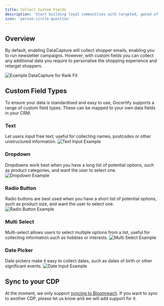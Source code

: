 ```yaml
---
title: Collect Custom Fields
description: 'Start building loyal communities with targeted, gated offers.'
icon: 'person-circle-question'
---
```


## Overview

By default, enabling DataCapture will collect shopper emails, enabling you to run newsletter campaigns. However, with custom fields you can collect
any additional data you require to personalise the shopping experience and retarget shoppers.

<Frame caption = "Kwik Fit use DataCapture to personalise the shopping experience and direct shoppers to their local branch">
  <img className="block" src="/images/kwikFit.png" alt="Example DataCapture for Kwik Fit" />
</Frame>


## Custom Field Types

To ensure your data is standardised and easy to use, Gocertify supports a range of custom field types. These can be mapped to your own data fields in your CRM.

### Text
Let users input free text; useful for collecting names, postcodes or other unstructured information.
<img className="block" src="/images/customFields/customfield-textInput.png" alt="Text Input Example"/>  

### Dropdown
Dropdowns work best when you have a long list of potential options, such as product categories, and want the user to select one.
<img className="block" src="/images/customFields/customfield-dropdown.png" alt="Dropdown Example"/>

### Radio Button
Radio buttons are best used when you have a short list of potential options, such as product size, and want the user to select one.
<img className="block" src="/images/customFields/customfield-radioButton.png" alt="Radio Button Example"/>

### Multi Select
Multi-select allows users to select multiple options from a list, useful for collecting information such as hobbies or interests.
<img className="block" src="/images/customFields/customfield-multiSelect.png" alt="Multi Select Example"/>

### Date Picker
Date pickers make it easy to collect dates, such as dates of birth or other significant events.
<img className="block" src="/images/customFields/customfield-dateInput.png" alt="Date Input Example"/>

## Sync to your CDP

At the moment, we only support <a href="/section/captureData/bloomreach#custom-fields"> syncing to Bloomreach</a>. If you want to sync to another CDP, please let us know and we will add support for it.
